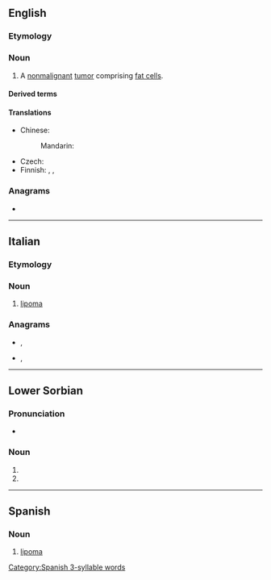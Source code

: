 ==English==
{{wikipedia}}

===Etymology===
{{confix|en|lipo|oma}}

===Noun===
{{en-noun|s|lipomata}}

# {{lb|en|pathology}} A [[nonmalignant]] [[tumor]] comprising [[fat cell]]s.

====Derived terms====
{{der3|en
|angiolipoma
|adenolipoma
|lipomatosis
|lipomatous
|thymolipoma}}

====Translations====
{{trans-top|benign tumor}}
* Chinese:
*: Mandarin: {{t|cmn|脂肪瘤}}
{{trans-mid}}
* Czech: {{t|cs|lipom|m}}
* Finnish: {{t|fi|rasvakudoskasvain}}, {{t|fi|lipoma}}, {{t+|fi|lipooma}}
{{trans-bottom}}

===Anagrams===
* {{anagrams|en|a=ailmop|pimola}}

----

==Italian==

===Etymology===
{{confix|it|lipo|oma}}

{{wikipedia|lang=it}}

===Noun===
{{it-noun|m}}

# {{lb|it|oncology}} [[#English|lipoma]]

===Anagrams===
* {{l|it|amplio}}, {{l|it|ampliò}}
* {{l|it|impalo}}, {{l|it|impalò}}

----

==Lower Sorbian==

===Pronunciation===
* {{IPA|/ˈlipɔma/|[ˈlʲipɔma]|lang=dsb}}

===Noun===
{{head|dsb|noun form}}

# {{inflection of|lipa||dat|and|ins|and|loc|d|lang=dsb}}
# {{inflection of|lip||dat|and|ins|and|loc|d|lang=dsb}}

----

==Spanish==
{{wikipedia|lang=es}}

===Noun===
{{es-noun|m}}

# {{lb|es|oncology}} [[#English|lipoma]]

[[Category:Spanish 3-syllable words]]